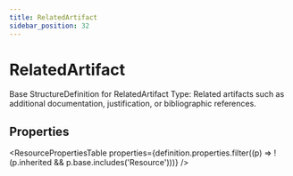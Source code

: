 ```yaml
---
title: RelatedArtifact
sidebar_position: 32
---
```



# RelatedArtifact

Base <Link to="/docs/api/fhir/resources/structuredefinition">StructureDefinition</Link> for <Link to="/docs/api/fhir/datatypes/relatedartifact">RelatedArtifact</Link> Type: Related artifacts such as additional documentation, justification, or bibliographic references.

<Tabs queryString="section">
  <TabItem value="schema" label="Schema" default>

## Properties

<ResourcePropertiesTable
  properties={definition.properties.filter((p) => !(p.inherited && p.base.includes('Resource')))}
/>

  </TabItem>

</Tabs>
